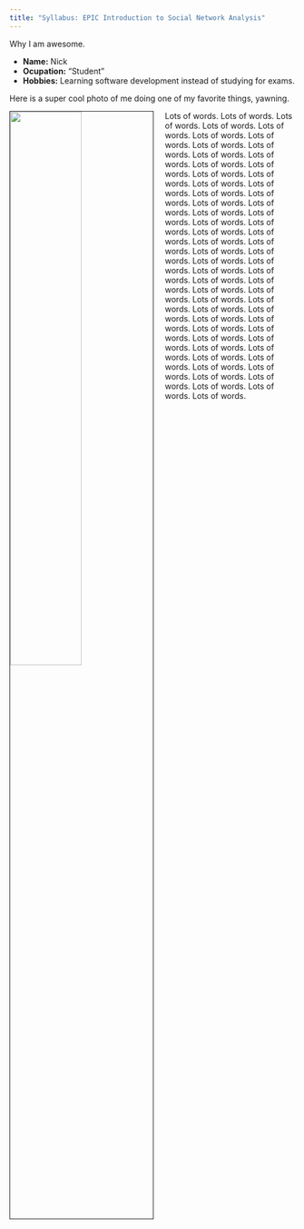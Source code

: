 ```yaml
---
title: "Syllabus: EPIC Introduction to Social Network Analysis"
---
```


Why I am awesome. 

- __Name:__ Nick
- __Ocupation:__ "Student"
- __Hobbies:__ Learning software development instead of studying for exams. 

Here is a super cool photo of me doing one of my favorite things, yawning. 

<img src="figs/network.png" style="width:50%; border:1px solid; margin-right: 20px" align="left">


Lots of words. Lots of words. Lots of words. Lots of words. Lots of words. Lots of words. Lots of words. Lots of words. Lots of words. Lots of words. Lots of words. Lots of words. Lots of words. Lots of words. Lots of words. Lots of words. Lots of words. Lots of words. Lots of words. Lots of words. Lots of words. Lots of words. Lots of words. Lots of words. Lots of words. Lots of words. Lots of words. Lots of words. Lots of words. Lots of words. Lots of words. Lots of words. Lots of words. Lots of words. Lots of words. Lots of words. Lots of words. Lots of words. Lots of words. Lots of words. Lots of words. Lots of words. Lots of words. Lots of words. Lots of words. Lots of words. Lots of words. Lots of words. Lots of words. Lots of words. Lots of words. Lots of words. Lots of words. Lots of words. Lots of words. Lots of words. Lots of words. Lots of words. Lots of words. Lots of words. 